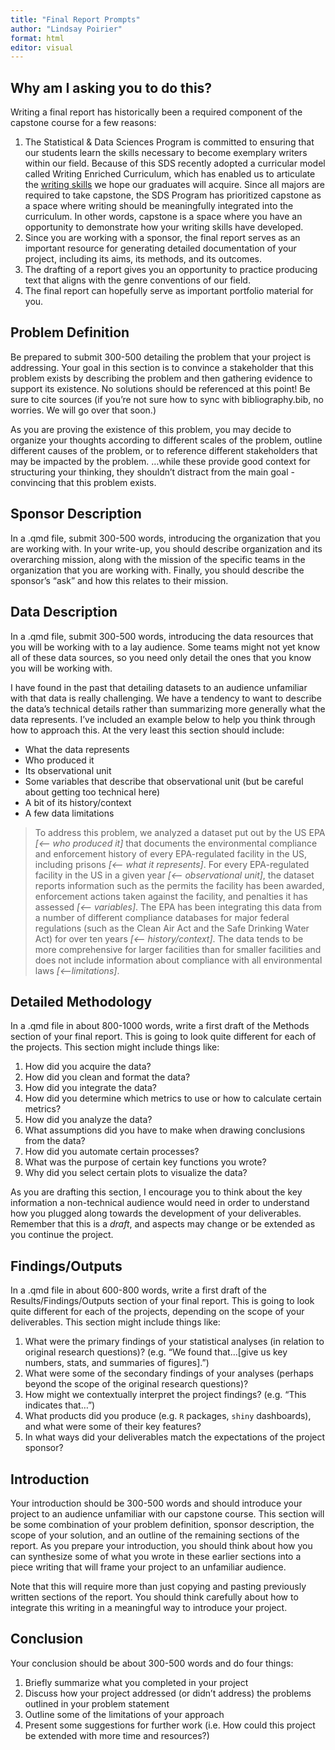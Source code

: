 ```yaml
---
title: "Final Report Prompts"
author: "Lindsay Poirier"
format: html
editor: visual
---
```


::: callout-tip
## Why am I asking you to do this?

Writing a final report has historically been a required component of the capstone course for a few reasons:

1.  The Statistical & Data Sciences Program is committed to ensuring that our students learn the skills necessary to become exemplary writers within our field. Because of this SDS recently adopted a curricular model called Writing Enriched Curriculum, which has enabled us to articulate the [writing skills](https://docs.google.com/document/d/1wN58jvrHeS9j9J4S0RDxs_szFFikka3P4mV4YmQwK6A/edit) we hope our graduates will acquire. Since all majors are required to take capstone, the SDS Program has prioritized capstone as a space where writing should be meaningfully integrated into the curriculum. In other words, capstone is a space where you have an opportunity to demonstrate how your writing skills have developed.
2.  Since you are working with a sponsor, the final report serves as an important resource for generating detailed documentation of your project, including its aims, its methods, and its outcomes.
3.  The drafting of a report gives you an opportunity to practice producing text that aligns with the genre conventions of our field.
4.  The final report can hopefully serve as important portfolio material for you.
:::

## Problem Definition

Be prepared to submit 300-500 detailing the problem that your project is addressing. Your goal in this section is to convince a stakeholder that this problem exists by describing the problem and then gathering evidence to support its existence. No solutions should be referenced at this point! Be sure to cite sources (if you're not sure how to sync with bibliography.bib, no worries. We will go over that soon.)

As you are proving the existence of this problem, you may decide to organize your thoughts according to different scales of the problem, outline different causes of the problem, or to reference different stakeholders that may be impacted by the problem. ...while these provide good context for structuring your thinking, they shouldn't distract from the main goal - convincing that this problem exists.

## Sponsor Description

In a .qmd file, submit 300-500 words, introducing the organization that you are working with. In your write-up, you should describe organization and its overarching mission, along with the mission of the specific teams in the organization that you are working with. Finally, you should describe the sponsor's "ask" and how this relates to their mission.

## Data Description

In a .qmd file, submit 300-500 words, introducing the data resources that you will be working with to a lay audience. Some teams might not yet know all of these data sources, so you need only detail the ones that you know you will be working with.

I have found in the past that detailing datasets to an audience unfamiliar with that data is really challenging. We have a tendency to want to describe the data's technical details rather than summarizing more generally what the data represents. I've included an example below to help you think through how to approach this. At the very least this section should include:

-   What the data represents
-   Who produced it
-   Its observational unit
-   Some variables that describe that observational unit (but be careful about getting too technical here)
-   A bit of its history/context
-   A few data limitations

> To address this problem, we analyzed a dataset put out by the US EPA *\[\<-- who produced it\]* that documents the environmental compliance and enforcement history of every EPA-regulated facility in the US, including prisons *\[\<-- what it represents\]*. For every EPA-regulated facility in the US in a given year *\[\<-- observational unit\]*, the dataset reports information such as the permits the facility has been awarded, enforcement actions taken against the facility, and penalties it has assessed *\[\<-- variables\]*. The EPA has been integrating this data from a number of different compliance databases for major federal regulations (such as the Clean Air Act and the Safe Drinking Water Act) for over ten years *\[\<-- history/context\]*. The data tends to be more comprehensive for larger facilities than for smaller facilities and does not include information about compliance with all environmental laws *\[\<--limitations\]*.

## Detailed Methodology

In a .qmd file in about 800-1000 words, write a first draft of the Methods section of your final report. This is going to look quite different for each of the projects. This section might include things like:

1.  How did you acquire the data?
2.  How did you clean and format the data?
3.  How did you integrate the data?
4.  How did you determine which metrics to use or how to calculate certain metrics?
5.  How did you analyze the data?
6.  What assumptions did you have to make when drawing conclusions from the data?
7.  How did you automate certain processes?
8.  What was the purpose of certain key functions you wrote?
9.  Why did you select certain plots to visualize the data?

As you are drafting this section, I encourage you to think about the key information a non-technical audience would need in order to understand how you plugged along towards the development of your deliverables. Remember that this is a *draft*, and aspects may change or be extended as you continue the project.

## Findings/Outputs

In a .qmd file in about 600-800 words, write a first draft of the Results/Findings/Outputs section of your final report. This is going to look quite different for each of the projects, depending on the scope of your deliverables. This section might include things like:

1.  What were the primary findings of your statistical analyses (in relation to original research questions)? (e.g. "We found that...\[give us key numbers, stats, and summaries of figures\].")
2.  What were some of the secondary findings of your analyses (perhaps beyond the scope of the original research questions)?
3.  How might we contextually interpret the project findings? (e.g. "This indicates that...")
4.  What products did you produce (e.g. `R` packages, `shiny` dashboards), and what were some of their key features?
5.  In what ways did your deliverables match the expectations of the project sponsor?

## Introduction

Your introduction should be 300-500 words and should introduce your project to an audience unfamiliar with our capstone course. This section will be some combination of your problem definition, sponsor description, the scope of your solution, and an outline of the remaining sections of the report. As you prepare your introduction, you should think about how you can synthesize some of what you wrote in these earlier sections into a piece writing that will frame your project to an unfamiliar audience.

Note that this will require more than just copying and pasting previously written sections of the report. You should think carefully about how to integrate this writing in a meaningful way to introduce your project.

## Conclusion

Your conclusion should be about 300-500 words and do four things:

1.  Briefly summarize what you completed in your project
2.  Discuss how your project addressed (or didn't address) the problems outlined in your problem statement
3.  Outline some of the limitations of your approach
4.  Present some suggestions for further work (i.e. How could this project be extended with more time and resources?)
